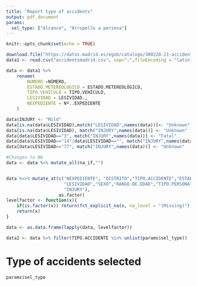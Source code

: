 ```yaml
---
title: "Report type of accidents"
output: pdf_document
params:
  sel_type: ["Alcance", "Atropello a persona"]
---
```


```r
knitr::opts_chunk$set(echo = TRUE)
```

```r
download.file("https://datos.madrid.es/egob/catalogo/300228-21-accidentes-trafico-detalle.csv",destfile="accidentsmadrid.csv")
data1 <- read.csv("accidentsmadrid.csv", sep=";",fileEncoding = "latin1")

data <- data1 %>% 
    rename(
        NUMERO =NÚMERO,
        ESTADO.METEREOLOGICO = ESTADO.METEREOLÓGICO,
        TIPO.VEHICULO = TIPO.VEHÍCULO,
        LESIVIDAD = LESIVIDAD.,
        NEXPEDIENTE = Nº..EXPEDIENTE
    )

data$INJURY <- "Mild"
data[is.na(data$LESIVIDAD),match("LESIVIDAD",names(data))]<- "Unknown"
data[is.na(data$LESIVIDAD), match("INJURY",names(data))] <- "Unknown"
data[data$LESIVIDAD=="3", match("INJURY",names(data))] <- "Fatal"
data[data$LESIVIDAD=="14"|data$LESIVIDAD=="", match("INJURY",names(data))] <- "Without assistance"
data[data$LESIVIDAD=="77", match("INJURY",names(data))] <- "Unknown"

#Changes to NA
data <- data %>% mutate_all(na_if,"")


data %<>% mutate_at(c("NEXPEDIENTE", "DISTRITO","TIPO.ACCIDENTE","ESTADO.METEREOLOGICO",
                      "LESIVIDAD","SEXO","RANGO.DE.EDAD","TIPO.PERSONA","TIPO.VEHICULO",
                      "INJURY"),
                    as.factor)
levelfactor <- function(x){
    if(is.factor(x)) return(fct_explicit_na(x, na_level = "(Missing)"))
    return(x)
}

data <- as.data.frame(lapply(data, levelfactor))

data2 <- data %>% filter(TIPO.ACCIDENTE %in% unlist(params$sel_type))
```

# Type of accidents selected
```r
params$sel_type
```